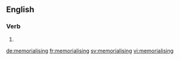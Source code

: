 ==English==

===Verb===
{{head|en|present participle}}

# {{present participle of|memorialise|lang=en|nocat=1}}

[[de:memorialising]]
[[fr:memorialising]]
[[sv:memorialising]]
[[vi:memorialising]]